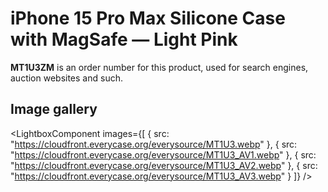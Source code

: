 
# iPhone 15 Pro Max Silicone Case with MagSafe — Light Pink

<Callout type='info' emoji='👉🏻'>**MT1U3ZM** is an order number for this product, used for search engines, auction websites and such.</Callout>

## Image gallery

<LightboxComponent
    images={[
      {
        src: "https://cloudfront.everycase.org/everysource/MT1U3.webp"
      },
      {
        src: "https://cloudfront.everycase.org/everysource/MT1U3_AV1.webp"
      },
      {
        src: "https://cloudfront.everycase.org/everysource/MT1U3_AV2.webp"
      },
      {
        src: "https://cloudfront.everycase.org/everysource/MT1U3_AV3.webp"
      }
    ]}
  />
